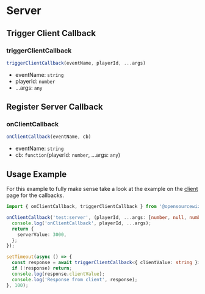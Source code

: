 # Server

## Trigger Client Callback

### triggerClientCallback

```ts
triggerClientCallback(eventName, playerId, ...args)
```

- eventName: `string`
- playerId: `number`
- ...args: `any`

## Register Server Callback

### onClientCallback

```ts
onClientCallback(eventName, cb)
```

* eventName: `string`
* cb: `function`(playerId: `number`, ...args: `any`)

## Usage Example

For this example to fully make sense take a look at the example on the [client](./Client#usage-example) page for the callbacks.

```ts
import { onClientCallback, triggerClientCallback } from '@opensourcewizards/ox_lib/server';
```

```ts
onClientCallback('test:server', (playerId, ...args: [number, null, number, null, null, number]) => {
  console.log('onClientCallback', playerId, ...args);
  return {
    serverValue: 3000,
  };
});
```

```ts
setTimeout(async () => {
  const response = await triggerClientCallback<{ clientValue: string }>('test:client', 1, [1, null, 3, null, null, 6])
  if (!response) return;
  console.log(response.clientValue);
  console.log('Response from client', response);
}, 100);
```

